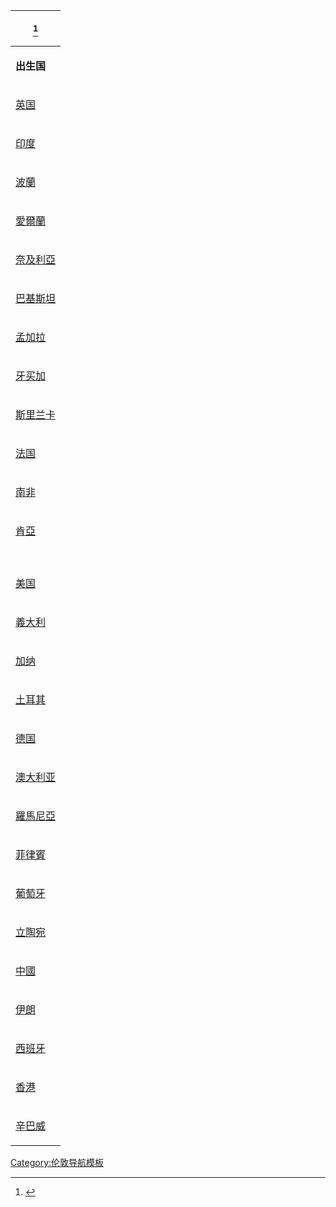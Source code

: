 {| class="infobox" style="float:right;"
|-
! colspan="2" | {{Tsl|en|United Kingdom Census 2011|2011年英国人口普查}}<ref name=Pop2011>{{Cite_journal | title = A summary of countries of birth in London | publisher = Office for National Statistics | work = Census Update | volume = 2011 | url = http://www.ons.gov.uk/ons/rel/census/2011-census/key-statistics-for-local-authorities-in-england-and-wales/rft-table-qs203ew.xls | page = 1 | date = 11 December 2012 | accessdate = 12 December 2011 | archiveurl = | archivedate = }}</ref>
|-
! '''出生国''' || '''人口'''
|-
|{{flagicon|United Kingdom}} [[英国]] ||5,175,677
|-
|{{flagicon|India}} [[印度]] ||262,247
|-
| {{flagicon|Poland}} [[波蘭]] ||158,300
|-
|{{flagicon|Republic of Ireland}} [[愛爾蘭]] ||129,807 
|-
| {{flagicon|Nigeria}} [[奈及利亞]] ||114,718
|-
| {{flagicon|Pakistan}} [[巴基斯坦]] ||112,457
|-
|{{flagicon|Bangladesh}} [[孟加拉]] ||109,948
|-
|{{flagicon|Jamaica}} [[牙买加]] ||87,467
|-
| {{flagicon|Sri Lanka}} [[斯里兰卡]] ||84,542
|-
| {{flagicon|France}} [[法国]] ||66,654
|-
|{{flagicon|South Africa}} [[南非]] ||66,654 
|-
| {{flagicon|Kenya}} [[肯亞]] ||66,311
|-
| {{flagicon|Somalia}} {{Tsl|en|Somali Britons|索马利}} ||65,333
|-
| {{flagicon|United States}} [[美國裔英國人|美国]] ||63,920
|-
| {{flagicon|Italy}} [[義大利]] ||62,050
|-
|{{flagicon|Ghana}} [[加纳]] ||62,896
|-
| {{flagicon|Turkey}} [[土耳其]] ||59,596
|-
| {{flagicon|Germany}} [[德国]] ||55,476
|-
| {{flagicon|Australia}} [[澳大利亚]] ||53,959
|-
| {{flagicon|Romania}} [[羅馬尼亞]] ||44,848
|-
| {{flagicon|Philippines}} [[菲律賓]] ||44,199
|-
| {{flagicon|Portugal}} [[葡萄牙]] ||41,041
|-
| {{flagicon|Lithuania}} [[立陶宛]] ||39,817
|-
| {{flagicon|China}} [[華裔英國人|中國]] ||39,452
|-
| {{flagicon|Iran}} [[伊朗]] ||37,339
|-
| {{flagicon|Spain}} [[西班牙]] ||35,880
|-
| {{flagicon|Hong Kong}} [[華裔英國人|香港]] ||26,435
|-
| {{flagicon|Zimbabwe}} [[辛巴威]] ||21,039
|}<noinclude>

{{Template reference list}}

[[Category:伦敦导航模板]]

</noinclude>